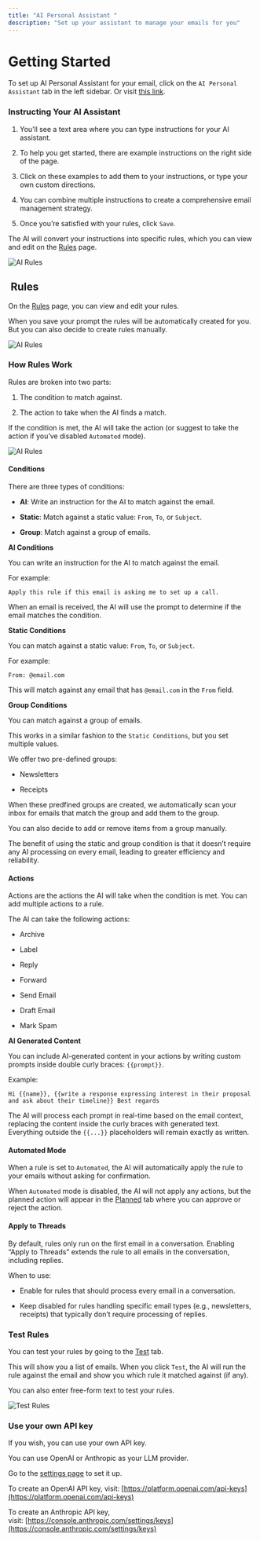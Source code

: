 ```yaml
---
title: "AI Personal Assistant "
description: "Set up your assistant to manage your emails for you"
---
```


# Getting Started

To set up AI Personal Assistant for your email, click on the `AI Personal Assistant` tab in the left sidebar. Or visit [this link](https://mailto.live/automation).

### &#xA;Instructing Your AI Assistant

1. You’ll see a text area where you can type instructions for your AI assistant.

2. To help you get started, there are example instructions on the right side of the page.

3. Click on these examples to add them to your instructions, or type your own custom directions.

4. You can combine multiple instructions to create a comprehensive email management strategy.

5. Once you’re satisfied with your rules, click `Save`.

The AI will convert your instructions into specific rules, which you can view and edit on the [Rules](https://mailto.live/automation?tab=rules) page.

![AI Rules](https://mintlify.s3.us-west-1.amazonaws.com/inboxzero/images/ai-personal-assistant-prompt.png)

​
Rules
-----

On the [Rules](https://mailto.live/automation?tab=rules) page, you can view and edit your rules.

When you save your prompt the rules will be automatically created for you. But you can also decide to create rules manually.

![AI Rules](https://mintlify.s3.us-west-1.amazonaws.com/inboxzero/images/ai-rules.png)

### &#xA;How Rules Work

Rules are broken into two parts:

1. The condition to match against.

2. The action to take when the AI finds a match.

If the condition is met, the AI will take the action (or suggest to take the action if you’ve disabled `Automated` mode).

![AI Rules](https://mintlify.s3.us-west-1.amazonaws.com/inboxzero/images/how-ai-rules-work.png)

#### &#xA;Conditions

There are three types of conditions:

* **AI**: Write an instruction for the AI to match against the email.

* **Static**: Match against a static value: `From`, `To`, or `Subject`.

* **Group**: Match against a group of emails.

**AI Conditions**

You can write an instruction for the AI to match against the email.

For example:

`Apply this rule if this email is asking me to set up a call.`

When an email is received, the AI will use the prompt to determine if the email matches the condition.

**Static Conditions**

You can match against a static value: `From`, `To`, or `Subject`.

For example:

`From: @email.com`

This will match against any email that has `@email.com` in the `From` field.

**Group Conditions**

You can match against a group of emails.

This works in a similar fashion to the `Static Conditions`, but you set multiple values.

We offer two pre-defined groups:

* Newsletters

* Receipts

When these predfined groups are created, we automatically scan your inbox for emails that match the group and add them to the group.

You can also decide to add or remove items from a group manually.

The benefit of using the static and group condition is that it doesn’t require any AI processing on every email, leading to greater efficiency and reliability.

#### ​&#xA;Actions

Actions are the actions the AI will take when the condition is met. You can add multiple actions to a rule.

The AI can take the following actions:

* Archive

* Label

* Reply

* Forward

* Send Email

* Draft Email

* Mark Spam

**AI Generated Content**

You can include AI-generated content in your actions by writing custom prompts inside double curly braces: `{{prompt}}`.

Example:

`Hi {{name}}, {{write a response expressing interest in their proposal and ask about their timeline}}
Best regards`

The AI will process each prompt in real-time based on the email context, replacing the content inside the curly braces with generated text. Everything outside the `{{...}}` placeholders will remain exactly as written.

#### &#xA;Automated Mode

When a rule is set to `Automated`, the AI will automatically apply the rule to your emails without asking for confirmation.

When `Automated` mode is disabled, the AI will not apply any actions, but the planned action will appear in the [Planned](https://www.getinboxzero.com/automation?tab=planned) tab where you can approve or reject the action.

#### ​&#xA;Apply to Threads

By default, rules only run on the first email in a conversation. Enabling “Apply to Threads” extends the rule to all emails in the conversation, including replies.

When to use:

* Enable for rules that should process every email in a conversation.

* Keep disabled for rules handling specific email types (e.g., newsletters, receipts) that typically don’t require processing of replies.

### ​&#xA;Test Rules

You can test your rules by going to the [Test](https://www.getinboxzero.com/automation?tab=test) tab.

This will show you a list of emails. When you click `Test`, the AI will run the rule against the email and show you which rule it matched against (if any).

You can also enter free-form text to test your rules.

![Test Rules](https://mintlify.s3.us-west-1.amazonaws.com/inboxzero/images/test-rules.png)

### ​&#xA;Use your own API key

If you wish, you can use your own API key.

You can use OpenAI or Anthropic as your LLM provider.

Go to the [settings page](https://www.getinboxzero.com/settings) to set it up.

To create an OpenAI API key, visit: [https://platform.openai.com/api-keys](https://platform.openai.com/api-keys)

To create an Anthropic API key, visit: [https://console.anthropic.com/settings/keys](https://console.anthropic.com/settings/keys)